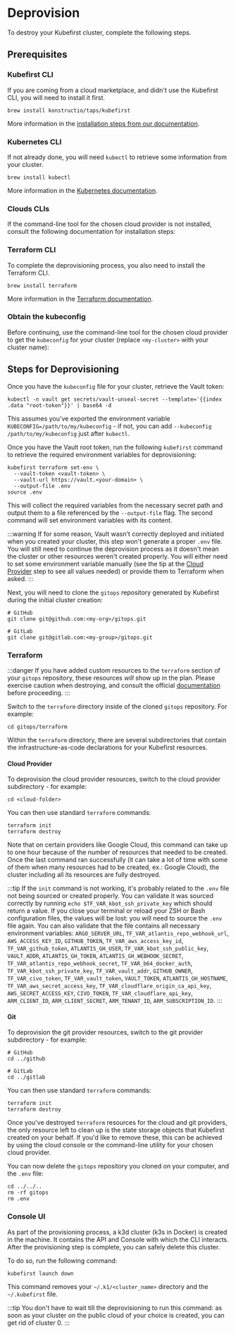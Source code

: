 
# Deprovision

To destroy your Kubefirst cluster, complete the following steps.

## Prerequisites

### Kubefirst CLI

If you are coming from a cloud marketplace, and didn't use the Kubefirst CLI, you will need to install it first.

```shell
brew install konstructio/taps/kubefirst
```

More information in the [installation steps from our documentation](https://kubefirst.konstruct.io/docs/next/aws/quick-start/install/cli#local-prerequisites).

### Kubernetes CLI

If not already done, you will need `kubectl` to retrieve some information from your cluster.

```shell
brew install kubectl
```

More information in the [Kubernetes documentation](https://kubernetes.io/docs/tasks/tools/#kubectl).

### Clouds CLIs

If the command-line tool for the chosen cloud provider is not installed, consult the following documentation for installation steps:

<Tabs>
    <TabItem value="akamai" label="Akamai">
      <InstallAkamaiCLI />
    </TabItem>
    <TabItem value="aws" label="AWS">
      <InstallAwsCLI />
    </TabItem>
    <TabItem value="azure" label="Azure">
      <InstallAzureCLI />
    </TabItem>
    <TabItem value="civo" label="Civo">
      <InstallCivoCLI />
    </TabItem>
    <TabItem value="do" label="DigitalOcean">
      <InstallDoCLI />
    </TabItem>
    <TabItem value="gcp" label="Google Cloud">
      <InstallGcpCLI />
    </TabItem>
    <TabItem value="vultr" label="Vultr">
      <InstallVultrCLI />
    </TabItem>
</Tabs>

### Terraform CLI

To complete the deprovisioning process, you also need to install the Terraform CLI.

```shell
brew install terraform
```

More information in the [Terraform documentation](https://developer.hashicorp.com/terraform/tutorials/aws-get-started/install-cli).

### Obtain the kubeconfig

Before continuing, use the command-line tool for the chosen cloud provider to get the `kubeconfig` for your cluster (replace `<my-cluster>` with your cluster name):

<Tabs>
    <TabItem value="akamai" label="Akamai">
      <GetAkamaiKubeconfig />
    </TabItem>
    <TabItem value="aws" label="AWS">
      <GetAwsKubeconfig />
    </TabItem>
    <TabItem value="azure" label="Azure">
      <GetAzureKubeconfig />
    </TabItem>
    <TabItem value="civo" label="Civo">
      <GetCivoKubeconfig />
    </TabItem>
    <TabItem value="do" label="DigitalOcean">
      <GetDoKubeconfig />
    </TabItem>
    <TabItem value="gcp" label="Google Cloud">
      <GetGcpKubeconfig />
    </TabItem>
    <TabItem value="vultr" label="Vultr">
      <GetVultrKubeconfig />
    </TabItem>
</Tabs>

## Steps for Deprovisioning

Once you have the `kubeconfig` file for your cluster, retrieve the Vault token:

```shell
kubectl -n vault get secrets/vault-unseal-secret --template='{{index .data "root-token"}}' | base64 -d
```

This assumes you've exported the environment variable `KUBECONFIG=/path/to/my/kubeconfig` - if not, you can add `--kubeconfig /path/to/my/kubeconfig` just after `kubectl`.

Once you have the Vault root token, run the following `kubefirst` command to retrieve the required environment variables for deprovisioning:

```shell
kubefirst terraform set-env \
  --vault-token <vault-token> \
  --vault-url https://vault.<your-domain> \
  --output-file .env
source .env
```

This will collect the required variables from the necessary secret path and output them to a file referenced by the `--output-file` flag. The second command will set environment variables with its content.

:::warning
If for some reason, Vault wasn't correctly deployed and initiated when you created your cluster, this step won't generate a proper `.env` file. You will still need to continue the deprovision process as it doesn't mean the cluster or other resources weren't created properly. You will either need to set some environment variable manually (see the tip at the [Cloud Provider](#cloud-provider) step to see all values needed) or provide them to Terraform when asked.
:::

Next, you will need to clone the `gitops` repository generated by Kubefirst during the initial cluster creation:

```shell
# GitHub
git clone git@github.com:<my-org>/gitops.git

# GitLab
git clone git@gitlab.com:<my-group>/gitops.git
```

### Terraform

:::danger
If you have added custom resources to the `terraform` section of your `gitops` repository, these resources _will_ show up in the plan. Please exercise caution when destroying, and consult the official [documentation](https://developer.hashicorp.com/terraform/cli/commands/destroy) before proceeding.
:::

Switch to the `terraform` directory inside of the cloned `gitops` repository. For example:

```shell
cd gitops/terraform
```

Within the `terraform` directory, there are several subdirectories that contain the infrastructure-as-code declarations for your Kubefirst resources.

#### Cloud Provider

To deprovision the cloud provider resources, switch to the cloud provider subdirectory - for example:

```shell
cd <cloud-folder>
```

You can then use standard `terraform` commands:

```shell
terraform init
terraform destroy
```

Note that on certain providers like Google Cloud, this command can take up to one hour because of the number of resources that needed to be created. Once the last command ran successfully (it can take a lot of time with some of them when many resources had to be created, ex.: Google Cloud), the cluster including all its resources are fully destroyed.

:::tip
If the `init` command is not working, it's probably related to the `.env` file not being sourced or created properly. You can validate it was sourced correctly by running `echo $TF_VAR_kbot_ssh_private_key` which should return a value. If you close your terminal or reload your ZSH or Bash configuration files, the values will be lost: you will need to source the `.env` file again. You can also validate that the file contains all necessary environment variables: `ARGO_SERVER_URL`, `TF_VAR_atlantis_repo_webhook_url`, `AWS_ACCESS_KEY_ID`, `GITHUB_TOKEN`, `TF_VAR_aws_access_key_id`, `TF_VAR_github_token`, `ATLANTIS_GH_USER`, `TF_VAR_kbot_ssh_public_key`, `VAULT_ADDR`, `ATLANTIS_GH_TOKEN`, `ATLANTIS_GH_WEBHOOK_SECRET`, `TF_VAR_atlantis_repo_webhook_secret`, `TF_VAR_b64_docker_auth`, `TF_VAR_kbot_ssh_private_key`, `TF_VAR_vault_addr`, `GITHUB_OWNER`, `TF_VAR_civo_token`, `TF_VAR_vault_token`, `VAULT_TOKEN`, `ATLANTIS_GH_HOSTNAME`, `TF_VAR_aws_secret_access_key`, `TF_VAR_cloudflare_origin_ca_api_key`, `AWS_SECRET_ACCESS_KEY`, `CIVO_TOKEN`, `TF_VAR_cloudflare_api_key`, `ARM_CLIENT_ID`, `ARM_CLIENT_SECRET`, `ARM_TENANT_ID`, `ARM_SUBSCRIPTION_ID`.
:::

#### Git

To deprovision the git provider resources, switch to the git provider subdirectory - for example:

```shell
# GitHub
cd ../github

# GitLab
cd ../gitlab
```

You can then use standard `terraform` commands:

```shell
terraform init
terraform destroy
```

Once you've destroyed `terraform` resources for the cloud and git providers, the only resource left to clean up is the state storage objects that Kubefirst created on your behalf. If you'd like to remove these, this can be achieved by using the cloud console or the command-line utility for your chosen cloud provider.

You can now delete the `gitops` repository you cloned on your computer, and the `.env` file:

```shell
cd ../../..
rm -rf gitops
rm .env
```

### Console UI

As part of the provisioning process, a k3d cluster (k3s in Docker) is created in the machine. It contains the API and Console with which the CLI interacts. After the provisioning step is complete, you can safely delete this cluster.

To do so, run the following command:

```shell
kubefirst launch down
```

This command removes your `~/.k1/<cluster_name>` directory and the `~/.kubefirst` file.

:::tip
You don't have to wait till the deprovisioning to run this command: as soon as your cluster on the public cloud of your choice is created, you can get rid of cluster 0.
:::
